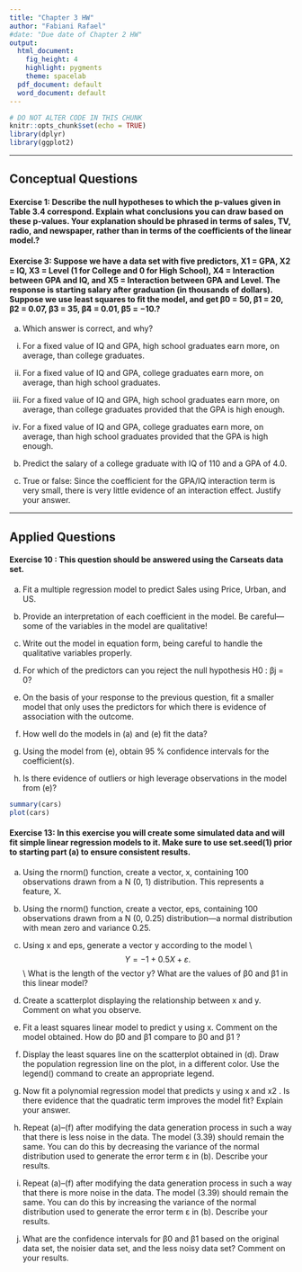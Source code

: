 ```yaml
---
title: "Chapter 3 HW"
author: "Fabiani Rafael"
#date: "Due date of Chapter 2 HW"
output:
  html_document:
    fig_height: 4
    highlight: pygments
    theme: spacelab
  pdf_document: default
  word_document: default
---
```


```r
# DO NOT ALTER CODE IN THIS CHUNK
knitr::opts_chunk$set(echo = TRUE)
library(dplyr)
library(ggplot2)
```

* * *

## Conceptual Questions


#### Exercise 1: Describe the null hypotheses to which the p-values given in Table 3.4 correspond. Explain what conclusions you can draw based on these p-values. Your explanation should be phrased in terms of sales, TV, radio, and newspaper, rather than in terms of the coefficients of the linear model.?


#### Exercise 3: Suppose we have a data set with five predictors, X1 = GPA, X2 = IQ, X3 = Level (1 for College and 0 for High School), X4 = Interaction between GPA and IQ, and X5 = Interaction between GPA and Level. The response is starting salary after graduation (in thousands of dollars). Suppose we use least squares to fit the model, and get β̂0 = 50, β̂1 = 20, β̂2 = 0.07, β̂3 = 35, β̂4 = 0.01, β̂5 = −10.?


(a) Which answer is correct, and why?


i. For a fixed value of IQ and GPA, high school graduates earn more, on average, than college graduates.


ii. For a fixed value of IQ and GPA, college graduates earn more, on average, than high school graduates.


iii. For a fixed value of IQ and GPA, high school graduates earn more, on average, than college graduates provided that the GPA is high enough.


iv. For a fixed value of IQ and GPA, college graduates earn more, on average, than high school graduates provided that the GPA is high enough.


(b) Predict the salary of a college graduate with IQ of 110 and a GPA of 4.0.


(c) True or false: Since the coefficient for the GPA/IQ interaction term is very small, there is very little evidence of an interaction effect. Justify your answer.


* * *

## Applied Questions

#### Exercise 10 : This question should be answered using the Carseats data set. 

(a) Fit a multiple regression model to predict Sales using Price, Urban, and US.


(b) Provide an interpretation of each coefficient in the model. Be careful—some of the variables in the model are qualitative!


(c) Write out the model in equation form, being careful to handle the qualitative variables properly.


(d) For which of the predictors can you reject the null hypothesis H0 : βj = 0?


(e) On the basis of your response to the previous question, fit a smaller model that only uses the predictors for which there is evidence of association with the outcome.


(f) How well do the models in (a) and (e) fit the data?


(g) Using the model from (e), obtain 95 % confidence intervals for the coefficient(s).


(h) Is there evidence of outliers or high leverage observations in the model from (e)?



```r
summary(cars)
plot(cars)
```

#### Exercise 13: In this exercise you will create some simulated data and will fit simple linear regression models to it. Make sure to use set.seed(1) prior to starting part (a) to ensure consistent results.


(a) Using the rnorm() function, create a vector, x, containing 100 observations drawn from a N (0, 1) distribution. This represents a feature, X.


(b) Using the rnorm() function, create a vector, eps, containing 100 observations drawn from a N (0, 0.25) distribution—a normal distribution with mean zero and variance 0.25.


(c) Using x and eps, generate a vector y according to the model
\\ $$Y = −1 + 0.5X + ε.$$ \\ What is the length of the vector y? What are the values of β0 and β1 in this linear model?


(d) Create a scatterplot displaying the relationship between x and y. Comment on what you observe.


(e) Fit a least squares linear model to predict y using x. Comment on the model obtained. How do β̂0 and β̂1 compare to β0 and β1 ?


(f) Display the least squares line on the scatterplot obtained in (d). Draw the population regression line on the plot, in a different color. Use the legend() command to create an appropriate legend.


(g) Now fit a polynomial regression model that predicts y using x and x2 . Is there evidence that the quadratic term improves the model fit? Explain your answer.


(h) Repeat (a)–(f) after modifying the data generation process in such a way that there is less noise in the data. The model (3.39) should remain the same. You can do this by decreasing the variance of the normal distribution used to generate the error term ε in (b). Describe your results.


(i) Repeat (a)–(f) after modifying the data generation process in such a way that there is more noise in the data. The model (3.39) should remain the same. You can do this by increasing the variance of the normal distribution used to generate the error term ε in (b). Describe your results.


(j) What are the confidence intervals for β0 and β1 based on the original data set, the noisier data set, and the less noisy data set? Comment on your results.


